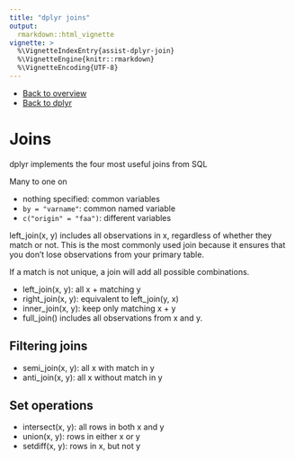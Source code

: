 ```yaml
---
title: "dplyr joins"
output: 
  rmarkdown::html_vignette
vignette: >
  %\VignetteIndexEntry{assist-dplyr-join}
  %\VignetteEngine{knitr::rmarkdown}
  %\VignetteEncoding{UTF-8}
---
```


* [Back to overview](assist.html)
* [Back to dplyr](dplyr.html)

# Joins

dplyr implements the four most useful joins from SQL

Many to one on

* nothing specified: common variables
* `by = "varname"`: common named variable
* `c("origin" = "faa")`: different variables

left_join(x, y) includes all observations in x, regardless of whether they match or not. This is the most commonly used join because it ensures that you don’t lose observations from your primary table. 

If a match is not unique, a join will add all possible combinations.

* left_join(x, y): all x + matching y
* right_join(x, y): equivalent to left_join(y, x)
* inner_join(x, y): keep only matching x + y
* full_join() includes all observations from x and y.

## Filtering joins

* semi_join(x, y): all x with match in y
* anti_join(x, y): all x without match in y

## Set operations

* intersect(x, y): all rows in both x and y
* union(x, y): rows in either x or y
* setdiff(x, y): rows in x, but not y

